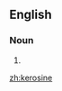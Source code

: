 ==English==

===Noun===
{{en-noun|s|-}}

# {{alternative spelling of|[[kerosene]]}}

[[zh:kerosine]]